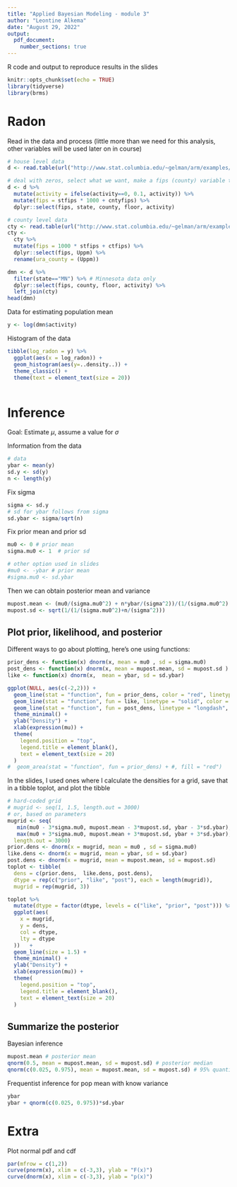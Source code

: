 ```yaml
---
title: "Applied Bayesian Modeling - module 3"
author: "Leontine Alkema"
date: "August 29, 2022"
output: 
  pdf_document:
    number_sections: true
---
```


R code and output to reproduce results in the slides

```r
knitr::opts_chunk$set(echo = TRUE)
library(tidyverse)
library(brms)
```

# Radon

Read in the data and process (little more than we need for this analysis, other variables will be used later on in course)
```r
# house level data
d <- read.table(url("http://www.stat.columbia.edu/~gelman/arm/examples/radon/srrs2.dat"), header=T, sep=",")

# deal with zeros, select what we want, make a fips (county) variable to match on 
d <- d %>% 
  mutate(activity = ifelse(activity==0, 0.1, activity)) %>% 
  mutate(fips = stfips * 1000 + cntyfips) %>%   
  dplyr::select(fips, state, county, floor, activity)

# county level data
cty <- read.table(url("http://www.stat.columbia.edu/~gelman/arm/examples/radon/cty.dat"), header = T, sep = ",")
cty <- 
  cty %>% 
  mutate(fips = 1000 * stfips + ctfips) %>% 
  dplyr::select(fips, Uppm) %>%
  rename(ura_county = (Uppm))

dmn <- d %>% 
  filter(state=="MN") %>% # Minnesota data only
  dplyr::select(fips, county, floor, activity) %>% 
  left_join(cty) 
head(dmn)

```

Data for estimating population mean
```r
y <- log(dmn$activity)
```

Histogram of the data
```r
tibble(log_radon = y) %>%
  ggplot(aes(x = log_radon)) +
  geom_histogram(aes(y=..density..)) +
  theme_classic() + 
  theme(text = element_text(size = 20))   
                                  
```


# Inference 

Goal: Estimate $\mu$, assume a value for $\sigma$

Information from the data 
```r
# data
ybar <- mean(y)
sd.y <- sd(y)
n <- length(y)
```

Fix sigma
```r
sigma <- sd.y
# sd for ybar follows from sigma
sd.ybar <- sigma/sqrt(n)
```

Fix prior mean and prior sd
```r
mu0 <- 0 # prior mean 
sigma.mu0 <- 1  # prior sd

# other option used in slides
#mu0 <- -ybar # prior mean 
#sigma.mu0 <- sd.ybar
```

Then we can obtain posterior mean and variance
```r
mupost.mean <- (mu0/(sigma.mu0^2) + n*ybar/(sigma^2))/(1/(sigma.mu0^2) + n/(sigma^2))
mupost.sd <- sqrt(1/(1/(sigma.mu0^2)+n/(sigma^2)))
```

## Plot prior, likelihood, and posterior

Different ways to go about plotting, here's one using functions:
```r
prior_dens <- function(x) dnorm(x, mean = mu0 , sd = sigma.mu0)
post_dens <- function(x) dnorm(x, mean = mupost.mean, sd = mupost.sd )
like <- function(x) dnorm(x,  mean = ybar, sd = sd.ybar)

ggplot(NULL, aes(c(-2,2))) + 
  geom_line(stat = "function", fun = prior_dens, color = "red", linetype = "dotdash") +
  geom_line(stat = "function", fun = like, linetype = "solid", color = "green") +
  geom_line(stat = "function", fun = post_dens, linetype = "longdash", color = "blue") +
  theme_minimal() +
  ylab("Density") +
  xlab(expression(mu)) +
  theme(
    legend.position = "top",
    legend.title = element_blank(),
    text = element_text(size = 20)
  ) 
#  geom_area(stat = "function", fun = prior_dens) + #, fill = "red") 

```

In the slides, I used ones where I calculate the densities for a grid, save that in a tibble toplot, and plot the tibble 
```r
# hard-coded grid 
# mugrid <- seq(1, 1.5, length.out = 3000)
# or, based on parameters 
mugrid <- seq(
   min(mu0 - 3*sigma.mu0, mupost.mean - 3*mupost.sd, ybar - 3*sd.ybar),
   max(mu0 + 3*sigma.mu0, mupost.mean + 3*mupost.sd, ybar + 3*sd.ybar),
  length.out = 3000)
prior.dens <- dnorm(x = mugrid, mean = mu0 , sd = sigma.mu0)
like.dens <- dnorm(x = mugrid, mean = ybar, sd = sd.ybar)
post.dens <- dnorm(x = mugrid, mean = mupost.mean, sd = mupost.sd)
toplot <- tibble(
  dens = c(prior.dens,  like.dens, post.dens),
  dtype = rep(c("prior", "like", "post"), each = length(mugrid)),
  mugrid = rep(mugrid, 3))

toplot %>%
  mutate(dtype = factor(dtype, levels = c("like", "prior", "post"))) %>%
  ggplot(aes(
    x = mugrid,
    y = dens,
    col = dtype,
    lty = dtype
  ))   +
  geom_line(size = 1.5) +
  theme_minimal() +
  ylab("Density") +
  xlab(expression(mu)) +
  theme(
    legend.position = "top",
    legend.title = element_blank(),
    text = element_text(size = 20)
  ) 
```



## Summarize the posterior

Bayesian inference 
```r
mupost.mean # posterior mean
qnorm(0.5, mean = mupost.mean, sd = mupost.sd) # posterior median
qnorm(c(0.025, 0.975), mean = mupost.mean, sd = mupost.sd) # 95% quantile-based CI
```

Frequentist inference for pop mean with know variance 
```r
ybar
ybar + qnorm(c(0.025, 0.975))*sd.ybar
```


# Extra

Plot normal pdf and cdf
```r
par(mfrow = c(1,2))
curve(pnorm(x), xlim = c(-3,3), ylab = "F(x)")
curve(dnorm(x), xlim = c(-3,3), ylab = "p(x)")
```


